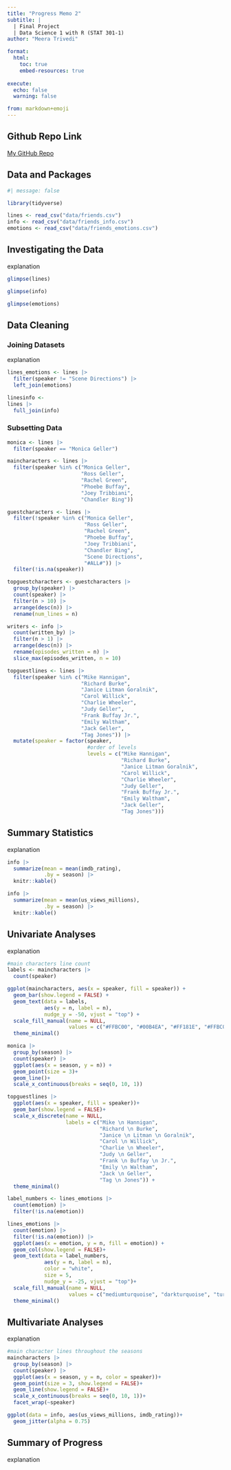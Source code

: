 ```yaml
---
title: "Progress Memo 2"
subtitle: |
  | Final Project 
  | Data Science 1 with R (STAT 301-1)
author: "Meera Trivedi"

format:
  html:
    toc: true
    embed-resources: true
    
execute:
  echo: false
  warning: false

from: markdown+emoji 
---
```


::: {.callout-tip icon="false"}
## Github Repo Link

[My GitHub Repo](https://github.com/stat301-1-2023-fall/final-project-1-meeratrivedi.git)
:::

## Data and Packages

```r
#| message: false

library(tidyverse)

lines <- read_csv("data/friends.csv")
info <- read_csv("data/friends_info.csv")
emotions <- read_csv("data/friends_emotions.csv")
```

## Investigating the Data

explanation

```r
glimpse(lines)
```

```r
glimpse(info)
```

```r
glimpse(emotions)
```

## Data Cleaning

### Joining Datasets

explanation

```r
lines_emotions <- lines |> 
  filter(speaker != "Scene Directions") |> 
  left_join(emotions)
```

```r
linesinfo <- 
lines |> 
  full_join(info)
```


### Subsetting Data
```r
monica <- lines |> 
  filter(speaker == "Monica Geller") 
```


```r
maincharacters <- lines |> 
  filter(speaker %in% c("Monica Geller", 
                        "Ross Geller", 
                        "Rachel Green", 
                        "Phoebe Buffay", 
                        "Joey Tribbiani", 
                        "Chandler Bing"))
```

```r
guestcharacters <- lines |> 
  filter(!speaker %in% c("Monica Geller", 
                         "Ross Geller", 
                         "Rachel Green", 
                         "Phoebe Buffay", 
                         "Joey Tribbiani", 
                         "Chandler Bing", 
                         "Scene Directions", 
                         "#ALL#")) |> 
  filter(!is.na(speaker))
```

```r
topguestcharacters <- guestcharacters |> 
  group_by(speaker) |> 
  count(speaker) |> 
  filter(n > 10) |> 
  arrange(desc(n)) |> 
  rename(num_lines = n)
```

```r
writers <- info |> 
  count(written_by) |>
  filter(n > 1) |> 
  arrange(desc(n)) |> 
  rename(episodes_written = n) |> 
  slice_max(episodes_written, n = 10)
```

```r
topguestlines <- lines |> 
  filter(speaker %in% c("Mike Hannigan", 
                        "Richard Burke", 
                        "Janice Litman Goralnik", 
                        "Carol Willick", 
                        "Charlie Wheeler", 
                        "Judy Geller", 
                        "Frank Buffay Jr.", 
                        "Emily Waltham", 
                        "Jack Geller", 
                        "Tag Jones")) |> 
  mutate(speaker = factor(speaker, 
                          #order of levels
                          levels = c("Mike Hannigan", 
                                     "Richard Burke", 
                                     "Janice Litman Goralnik", 
                                     "Carol Willick", 
                                     "Charlie Wheeler", 
                                     "Judy Geller", 
                                     "Frank Buffay Jr.", 
                                     "Emily Waltham", 
                                     "Jack Geller", 
                                     "Tag Jones")))
```



## Summary Statistics

explanation

```r
info |> 
  summarize(mean = mean(imdb_rating), 
            .by = season) |>
  knitr::kable()
```


```r
info |> 
  summarize(mean = mean(us_views_millions), 
            .by = season) |> 
  knitr::kable()
```

## Univariate Analyses

explanation

```r
#main characters line count
labels <- maincharacters |> 
  count(speaker)

ggplot(maincharacters, aes(x = speaker, fill = speaker)) +
  geom_bar(show.legend = FALSE) + 
  geom_text(data = labels, 
            aes(y = n, label = n), 
            nudge_y = -50, vjust = "top") + 
  scale_fill_manual(name = NULL, 
                    values = c("#FFBC00", "#00B4EA", "#FF181E", "#FFBC00", "#00B4EA", "#FF181E"))+ 
  theme_minimal()
```
```r
monica |> 
  group_by(season) |> 
  count(speaker) |> 
  ggplot(aes(x = season, y = n)) + 
  geom_point(size = 3)+
  geom_line()+
  scale_x_continuous(breaks = seq(0, 10, 1))
```
```r
topguestlines |> 
  ggplot(aes(x = speaker, fill = speaker))+
  geom_bar(show.legend = FALSE)+
  scale_x_discrete(name = NULL, 
                   labels = c("Mike \n Hannigan", 
                              "Richard \n Burke", 
                              "Janice \n Litman \n Goralnik", 
                              "Carol \n Willick", 
                              "Charlie \n Wheeler", 
                              "Judy \n Geller", 
                              "Frank \n Buffay \n Jr.", 
                              "Emily \n Waltham", 
                              "Jack \n Geller", 
                              "Tag \n Jones")) +
  theme_minimal()
```
```r
label_numbers <- lines_emotions |> 
  count(emotion) |> 
  filter(!is.na(emotion))

lines_emotions |> 
  count(emotion) |> 
  filter(!is.na(emotion)) |> 
  ggplot(aes(x = emotion, y = n, fill = emotion)) +
  geom_col(show.legend = FALSE)+
  geom_text(data = label_numbers, 
            aes(y = n, label = n), 
            color = "white",
            size = 5,
            nudge_y = -25, vjust = "top")+
  scale_fill_manual(name = NULL, 
                    values = c("mediumturquoise", "darkturquoise", "turquoise", "mediumturquoise", "darkturquoise", "turquoise", "mediumturquoise"))+
  theme_minimal()
```

## Multivariate Analyses

explanation

```r
#main character lines throughout the seasons
maincharacters |> 
  group_by(season) |> 
  count(speaker) |> 
  ggplot(aes(x = season, y = n, color = speaker))+
  geom_point(size = 3, show.legend = FALSE)+
  geom_line(show.legend = FALSE)+
  scale_x_continuous(breaks = seq(0, 10, 1))+
  facet_wrap(~speaker)
```
```r
ggplot(data = info, aes(us_views_millions, imdb_rating))+
  geom_jitter(alpha = 0.75)
```

## Summary of Progress

explanation

